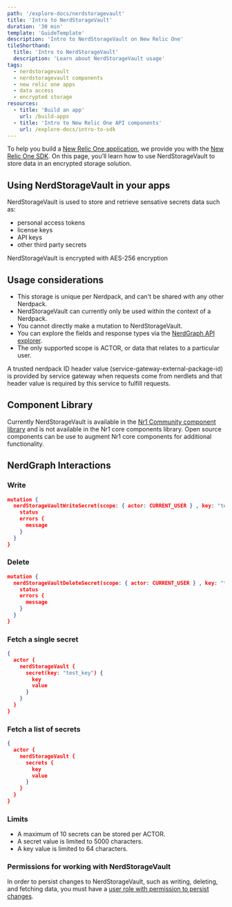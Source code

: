 ```yaml
---
path: '/explore-docs/nerdstoragevault'
title: 'Intro to NerdStorageVault'
duration: '30 min'
template: 'GuideTemplate'
description: 'Intro to NerdStorageVault on New Relic One'
tileShorthand:
  title: 'Intro to NerdStorageVault'
  description: 'Learn about NerdStorageVault usage'
tags:
  - nerdstoragevault
  - nerdstoragevault components
  - new relic one apps
  - data access
  - encrypted storage
resources:
  - title: 'Build an app'
    url: /build-apps
  - title: 'Intro to New Relic One API components'
    url: /explore-docs/intro-to-sdk
---
```


<Intro>

To help you build a [New Relic One application](/use-cases/build-new-relic-one-applications),
we provide you with the [New Relic One SDK](/explore-docs/intro-to-sdk).
On this page, you’ll learn how to use NerdStorageVault to store data in an encrypted
storage solution.

</Intro>

## Using NerdStorageVault in your apps

NerdStorageVault is used to store and retrieve sensative secrets data such as:

- personal access tokens
- license keys
- API keys
- other third party secrets

<Tip>

NerdStorageVault is encrypted with AES-256 encryption

</Tip>

## Usage considerations

- This storage is unique per Nerdpack, and can't be shared with any other Nerdpack.
- NerdStorageVault can currently only be used within the context of a Nerdpack.
- You cannot directly make a mutation to NerdStorageVault.
- You can explore the fields and response types via the [NerdGraph API explorer](https://api.newrelic.com/graphiql).
- The only supported scope is ACTOR, or data that relates to a particular user.

<Tip>

A trusted nerdpack ID header value (service-gateway-external-package-id)
is provided by service gateway when requests come from nerdlets and
that header value is required by this service to fulfill requests.

</Tip>

## Component Library

Currently NerdStorageVault is available in the [Nr1 Community component library](https://www.npmjs.com/package/@newrelic/nr1-community/v/1.3.0-alpha.4)
and is not available in the Nr1 core components library. Open source components can be use to augment
Nr1 core components for additional functionality.

## NerdGraph Interactions

### Write

```json copy=false lineNumbers=false
mutation {
  nerdStorageVaultWriteSecret(scope: { actor: CURRENT_USER } , key: "test", value: "secret_test") {
    status
    errors {
      message
    }
  }
}

```

### Delete

```json copy=false lineNumbers=false
mutation {
  nerdStorageVaultDeleteSecret(scope: { actor: CURRENT_USER } , key: "test_key", value: "test_value") {
    status
    errors {
      message
    }
  }
}

```

### Fetch a single secret

```json copy=false lineNumbers=false
{
  actor {
    nerdStorageVault {
      secret(key: "test_key") {
        key
        value
      }
    }
  }
}


```

### Fetch a list of secrets

```json copy=false lineNumbers=false
{
  actor {
    nerdStorageVault {
      secrets {
        key
        value
      }
    }
  }
}


```

### Limits

- A maximum of 10 secrets can be stored per ACTOR.
- A secret value is limited to 5000 characters.
- A key value is limited to 64 characters.

### Permissions for working with NerdStorageVault

In order to persist changes to NerdStorageVault, such as writing, deleting,
and fetching data, you must have a
[user role with permission to persist changes](https://docs.newrelic.com/docs/accounts/accounts-billing/new-relic-one-pricing-users/users-roles).
